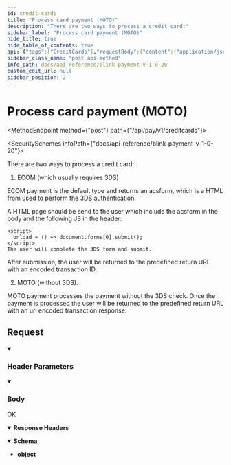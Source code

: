 ```yaml
---
id: credit-cards
title: "Process card payment (MOTO)"
description: "There are two ways to process a credit card:"
sidebar_label: "Process card payment (MOTO)"
hide_title: true
hide_table_of_contents: true
api: {"tags":["CreditCards"],"requestBody":{"content":{"application/json":{"schema":{"type":"object","x-examples":{"Example 1":{"payment_intent":"pi_1A2B3C4D5E6F7G","paymentToken":"ptok_1A2B3C4D5E6F7G","type":1,"customer_email":"john.doe@example.com","customer_name":"John Doe","transaction_unique":"trans_1A2B3C4D5E6F7G","merchant_data":"{\"order_id\": \"cc-12345678\"}","device_timezone":"-330","device_capabilities":"javascript","device_accept_language":"en-GB","device_screen_resolution":"1366x768x24","remote_address":"123.123.123.123"}},"properties":{"payment_intent":{"type":"string","description":"Payment intent token."},"paymentToken":{"type":"string","description":"Payment token generated from Create Payment Token request."},"type":{"type":"integer","description":"Type 1 is ECOM payment and type 2 is MOTO.  Default value is 1 i.e. ECOM."},"customer_email":{"type":"string","description":"Customer email. If not present, it will fetch value from Intent resource."},"customer_name":{"type":"string","description":"Customer name. If not present, it will fetch value from Intent resource."},"customer_address":{"type":"string","description":"User’s address details. If not present, it will fetch value from Intent resource.","x-stoplight":{"id":"m3ph497pflqxt"}},"customer_postcode":{"type":"string","description":"User’s postcode. If not present, it will fetch value from Intent resource.","x-stoplight":{"id":"1op1hnr1jm91a"}},"transaction_unique":{"type":"string","description":"Transaction unique."},"merchant_data":{"type":"object","description":"The merchant can add custom key value pairs in JSON format, for example:\n{\n  \"my_order_id\": 123,\n  \"fancy_note\": \"Order complete\",\n  \"card_discount\": false\n}","x-stoplight":{"id":"o2h548mdurwk2"}},"device_timezone":{"type":"string","description":"Device timezone value which can be fetched using javascript and assigned to the respective hosted input field. This value is required in 3DS."},"device_capabilities":{"type":"string","description":"Device capabilities which can be fetched using javascript and assigned to the respective hosted input field. This value is required in 3DS."},"device_accept_language":{"type":"string","description":"Device accept language which can be fetched using javascript and assigned to the respective hosted input field. This value is required in 3DS."},"device_screen_resolution":{"type":"string","description":"Device screen resolution which can be fetched using javascript and assigned to the respective hosted input field. This value is required in 3DS."},"remote_address":{"type":"string","description":"Remote address which can be fetched using javascript and assigned to the respective hosted input field. This value is required in 3DS."}},"required":["payment_intent","paymentToken","transaction_unique","merchant_data","device_timezone","device_capabilities","device_accept_language","device_screen_resolution","remote_address"]},"examples":{"Example 1":{"value":{"payment_intent":"pi_Swhc84aSLtUGppvPARX...","paymentToken":"eyJwYXltZW50VG9rZW4iOns...","type":1,"raw_amount":1.1,"customer_email":"random@email.com","customer_name":"A Smith","transaction_unique":"PHnRNzjUw...","device_timezone":"-330","device_capabilities":"javascript","device_accept_language":"en-GB","device_screen_resolution":"1366x768x24","remote_address":"123.123.123.123","merchant_data":{"my_order_id":"cc-12345678"}}}}}},"description":""},"parameters":[{"name":"Authorization","in":"header","schema":{"type":"string"},"example":"Bearer {{access_token}}","description":"Bearer eyJ0eXAiOiJKV1QiLCJhbG..."},{"schema":{"type":"string"},"in":"header","name":"Content-Type","description":"application/json"}],"responses":{"200":{"description":"OK","headers":{},"content":{"application/json":{"schema":{"type":"object"},"example":{"url":"https://api-demo-php.blinkpayment.co.uk/return?transaction_id=BL-QRUNPZKZMZ&status=captured&note=Success&merchant_data=%257B%2522order_id%2522%253A%2522cc-12345678%2522%257D"}}}}},"description":"There are two ways to process a credit card: \n\n1. ECOM (which usually requires 3DS)\n\nECOM payment is the default type and returns an acsform, which is a HTML from used to perform the 3DS authentication.\n\nA HTML page should be send to the user which include the acsform in the body and the following JS in the header:\n\n\n```\n<script>\n  onload = () => document.forms[0].submit();\n</script>\nThe user will complete the 3DS form and submit. \n```\n\nAfter submission, the user will be returned to the predefined return URL with an encoded transaction ID.\n\n\n2. MOTO (without 3DS).\n\nMOTO payment processes the payment without the 3DS check. Once the payment is processed the user will be returned to the predefined return URL with an url encoded transaction response.","operationId":"credit-cards","method":"post","path":"/api/pay/v1/creditcards","servers":[{"url":"https://secure.blinkpayment.co.uk"},{"url":"https://gateway2.blinkpayment.co.uk"}],"jsonRequestBodyExample":{"payment_intent":"string","paymentToken":"string","type":0,"customer_email":"string","customer_name":"string","customer_address":"string","customer_postcode":"string","transaction_unique":"string","merchant_data":{},"device_timezone":"string","device_capabilities":"string","device_accept_language":"string","device_screen_resolution":"string","remote_address":"string"},"info":{"title":"Blink Payment v1.0.20","description":"Blink Payment API Docs","version":"1.0.0","contact":{"name":"Blink Payment","email":"developers@blinkpayment.co.uk","url":"blinkpayment.co.uk"},"license":{"name":"MIT License","url":"https://opensource.org/licenses/MIT"}},"postman":{"name":"Process card payment (MOTO)","description":{"content":"There are two ways to process a credit card: \n\n1. ECOM (which usually requires 3DS)\n\nECOM payment is the default type and returns an acsform, which is a HTML from used to perform the 3DS authentication.\n\nA HTML page should be send to the user which include the acsform in the body and the following JS in the header:\n\n\n```\n<script>\n  onload = () => document.forms[0].submit();\n</script>\nThe user will complete the 3DS form and submit. \n```\n\nAfter submission, the user will be returned to the predefined return URL with an encoded transaction ID.\n\n\n2. MOTO (without 3DS).\n\nMOTO payment processes the payment without the 3DS check. Once the payment is processed the user will be returned to the predefined return URL with an url encoded transaction response.","type":"text/plain"},"url":{"path":["api","pay","v1","creditcards"],"host":["{{baseUrl}}"],"query":[],"variable":[]},"header":[{"key":"Content-Type","value":"application/json"},{"key":"Accept","value":"application/json"}],"method":"POST","body":{"mode":"raw","raw":"\"\"","options":{"raw":{"language":"json"}}}}}
sidebar_class_name: "post api-method"
info_path: docs/api-reference/blink-payment-v-1-0-20
custom_edit_url: null
sidebar_position: 2
---
```



<h1 className={"openapi__heading"}>Process card payment (MOTO)</h1>

<MethodEndpoint method={"post"} path={"/api/pay/v1/creditcards"}></MethodEndpoint>

<SecuritySchemes infoPath={"docs/api-reference/blink-payment-v-1-0-20"}></SecuritySchemes>



There are two ways to process a credit card: 

1. ECOM (which usually requires 3DS)

ECOM payment is the default type and returns an acsform, which is a HTML from used to perform the 3DS authentication.

A HTML page should be send to the user which include the acsform in the body and the following JS in the header:


```
<script>
  onload = () => document.forms[0].submit();
</script>
The user will complete the 3DS form and submit. 
```

After submission, the user will be returned to the predefined return URL with an encoded transaction ID.


2. MOTO (without 3DS).

MOTO payment processes the payment without the 3DS check. Once the payment is processed the user will be returned to the predefined return URL with an url encoded transaction response.

## Request

<details style={{"marginBottom":"1rem"}} className={"openapi-markdown__details"} data-collapsed={false} open={true}><summary style={{}}><h3 className={"openapi-markdown__details-summary-header-params"}>Header Parameters</h3></summary><div><ul><ParamsItem className={"paramsItem"} param={{"name":"Authorization","in":"header","schema":{"type":"string"},"example":"Bearer {{access_token}}","description":"Bearer eyJ0eXAiOiJKV1QiLCJhbG..."}}></ParamsItem><ParamsItem className={"paramsItem"} param={{"schema":{"type":"string"},"in":"header","name":"Content-Type","description":"application/json"}}></ParamsItem></ul></div></details><MimeTabs className={"openapi-tabs__mime"}><TabItem label={"application/json"} value={"application/json-schema"}><details style={{}} className={"openapi-markdown__details mime"} data-collapsed={false} open={true}><summary style={{}} className={"openapi-markdown__details-summary-mime"}><h3 className={"openapi-markdown__details-summary-header-body"}>Body</h3></summary><div style={{"textAlign":"left","marginLeft":"1rem"}}></div><ul style={{"marginLeft":"1rem"}}><SchemaItem collapsible={false} name={"payment_intent"} required={true} schemaName={"string"} qualifierMessage={undefined} schema={{"type":"string","description":"Payment intent token."}}></SchemaItem><SchemaItem collapsible={false} name={"paymentToken"} required={true} schemaName={"string"} qualifierMessage={undefined} schema={{"type":"string","description":"Payment token generated from Create Payment Token request."}}></SchemaItem><SchemaItem collapsible={false} name={"type"} required={false} schemaName={"integer"} qualifierMessage={undefined} schema={{"type":"integer","description":"Type 1 is ECOM payment and type 2 is MOTO.  Default value is 1 i.e. ECOM."}}></SchemaItem><SchemaItem collapsible={false} name={"customer_email"} required={false} schemaName={"string"} qualifierMessage={undefined} schema={{"type":"string","description":"Customer email. If not present, it will fetch value from Intent resource."}}></SchemaItem><SchemaItem collapsible={false} name={"customer_name"} required={false} schemaName={"string"} qualifierMessage={undefined} schema={{"type":"string","description":"Customer name. If not present, it will fetch value from Intent resource."}}></SchemaItem><SchemaItem collapsible={false} name={"customer_address"} required={false} schemaName={"string"} qualifierMessage={undefined} schema={{"type":"string","description":"User’s address details. If not present, it will fetch value from Intent resource.","x-stoplight":{"id":"m3ph497pflqxt"}}}></SchemaItem><SchemaItem collapsible={false} name={"customer_postcode"} required={false} schemaName={"string"} qualifierMessage={undefined} schema={{"type":"string","description":"User’s postcode. If not present, it will fetch value from Intent resource.","x-stoplight":{"id":"1op1hnr1jm91a"}}}></SchemaItem><SchemaItem collapsible={false} name={"transaction_unique"} required={true} schemaName={"string"} qualifierMessage={undefined} schema={{"type":"string","description":"Transaction unique."}}></SchemaItem><SchemaItem collapsible={false} name={"merchant_data"} required={true} schemaName={"object"} qualifierMessage={undefined} schema={{"type":"object","description":"The merchant can add custom key value pairs in JSON format, for example:\n{\n  \"my_order_id\": 123,\n  \"fancy_note\": \"Order complete\",\n  \"card_discount\": false\n}","x-stoplight":{"id":"o2h548mdurwk2"}}}></SchemaItem><SchemaItem collapsible={false} name={"device_timezone"} required={true} schemaName={"string"} qualifierMessage={undefined} schema={{"type":"string","description":"Device timezone value which can be fetched using javascript and assigned to the respective hosted input field. This value is required in 3DS."}}></SchemaItem><SchemaItem collapsible={false} name={"device_capabilities"} required={true} schemaName={"string"} qualifierMessage={undefined} schema={{"type":"string","description":"Device capabilities which can be fetched using javascript and assigned to the respective hosted input field. This value is required in 3DS."}}></SchemaItem><SchemaItem collapsible={false} name={"device_accept_language"} required={true} schemaName={"string"} qualifierMessage={undefined} schema={{"type":"string","description":"Device accept language which can be fetched using javascript and assigned to the respective hosted input field. This value is required in 3DS."}}></SchemaItem><SchemaItem collapsible={false} name={"device_screen_resolution"} required={true} schemaName={"string"} qualifierMessage={undefined} schema={{"type":"string","description":"Device screen resolution which can be fetched using javascript and assigned to the respective hosted input field. This value is required in 3DS."}}></SchemaItem><SchemaItem collapsible={false} name={"remote_address"} required={true} schemaName={"string"} qualifierMessage={undefined} schema={{"type":"string","description":"Remote address which can be fetched using javascript and assigned to the respective hosted input field. This value is required in 3DS."}}></SchemaItem></ul></details></TabItem></MimeTabs><div><div><ApiTabs><TabItem label={"200"} value={"200"}><div>

OK

</div><details style={{"textAlign":"left","marginBottom":"1rem"}} className={"openapi-markdown__details"} data-collaposed={true} open={false}><summary style={{}}><strong>Response Headers</strong></summary><ul style={{"marginLeft":"1rem"}}></ul></details><div><MimeTabs className={"openapi-tabs__mime"} schemaType={"response"}><TabItem label={"application/json"} value={"application/json"}><SchemaTabs className={"openapi-tabs__schema"}><TabItem label={"Schema"} value={"Schema"}><details style={{}} className={"openapi-markdown__details response"} data-collapsed={false} open={true}><summary style={{}} className={"openapi-markdown__details-summary-response"}><strong>Schema</strong></summary><div style={{"textAlign":"left","marginLeft":"1rem"}}></div><ul style={{"marginLeft":"1rem"}}><li><div><strong>object</strong></div></li></ul></details></TabItem><TabItem label={"Example (from schema)"} value={"Example (from schema)"}><ResponseSamples responseExample={"{}"} language={"json"}></ResponseSamples></TabItem><TabItem label={"Example"} value={"Example"}><ResponseSamples responseExample={"{\n  \"url\": \"https://api-demo-php.blinkpayment.co.uk/return?transaction_id=BL-QRUNPZKZMZ&status=captured&note=Success&merchant_data=%257B%2522order_id%2522%253A%2522cc-12345678%2522%257D\"\n}"} language={"json"}></ResponseSamples></TabItem></SchemaTabs></TabItem></MimeTabs></div></TabItem></ApiTabs></div></div>
      